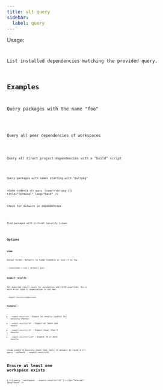 ```yaml
---
title: vlt query
sidebar:
  label: query
---
```



Usage:

<Code
  code="$ vlt query
$ vlt query <query> --view=[human | json | mermaid | gui]
"
  title="Terminal"
  lang="bash"
/>

List installed dependencies matching the provided query.

## Examples

Query packages with the name "foo"

<Code code="$ vlt query '#foo'" title="Terminal" lang="bash" />

Query all peer dependencies of workspaces

<Code
  code="$ vlt query '*.workspace > *.peer'"
  title="Terminal"
  lang="bash"
/>

Query all direct project dependencies with a "build" script

<Code
  code="$ vlt query ':project > *:attr(scripts, [build])'"
  title="Terminal"
  lang="bash"
/>

Query packages with names starting with "@vltpkg"

<Code
  code={`$ vlt query '[name^="@vltpkg"]'`}
  title="Terminal"
  lang="bash"
/>

Check for malware in dependencies

<Code code="$ vlt query ':malware'" title="Terminal" lang="bash" />

Find packages with critical security issues

<Code
  code="$ vlt query ':malware(critical), :cve(*), :eval'"
  title="Terminal"
  lang="bash"
/>

## Options

### view

Output format. Defaults to human-readable or json if no tty.

```
--view=[human | json | mermaid | gui]
```

### expect-results

Set expected result count for automation and CI/CD pipelines. Exits
with error code if expectation is not met.

```
--expect-results=<comparison>
```

**Examples:**

- `--expect-results=0` - Expect no results (useful for security
  checks)
- `--expect-results=">0"` - Expect at least one result
- `--expect-results="<5"` - Expect fewer than 5 results
- `--expect-results=">=10"` - Expect 10 or more results

<Code
  code={`# Security check that fails if malware is found
$ vlt query ':malware' --expect-results=0

# Ensure at least one workspace exists

$ vlt query ':workspace' --expect-results=">0"`} title="Terminal"
lang="bash" />
